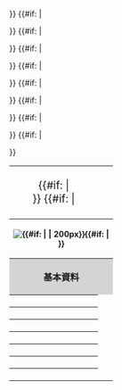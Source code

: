 {| class="infobox" style="width: 20em; text-align: left; font-size: small; clear: right;" cellspacing="2"
| class="summary" style="font-size: 120%; text-align: center;" colspan="2"| '''{{{name}}}'''{{#if: {{{original_name<includeonly>|</includeonly>}}} | <br /><small>'''{{{original_name}}}'''</small> }}
{{#if:{{{image<includeonly>|</includeonly>}}} | <tr><th style="font-size: 90%;" align="center" colspan="2">[[File:{{{image}}}|{{#if:{{{image_size|}}} | {{{image_size|200px}}} | 200px}}]]{{#if:{{{caption<includeonly>|</includeonly>}}} | <br />{{{caption|}}}}}</th></tr>}}<!--
-->{{#if:{{{cn_name<includeonly>|</includeonly>}}} | <tr><th style="background: #D4D4D4; text-align: center" colspan="2" >'''基本資料'''</th></tr>}}<!--
-->{{#if:{{{country<includeonly>|</includeonly>}}} | <tr><th>{{nowrap|国家}}</th> <td>{{{country}}}</td></tr>}}<!--
-->{{#if:{{{region<includeonly>|</includeonly>}}} | <tr><th>{{nowrap|地区}}</th> <td>{{{region}}}</td></tr>}}<!--
-->{{#if:{{{city<includeonly>|</includeonly>}}} | <tr><th>{{nowrap|城市}}</th> <td>{{{city}}}</td></tr>}}<!--
-->{{#if:{{{type<includeonly>|</includeonly>}}} | <tr><th>{{nowrap|分类}}</th> <td>{{{type}}}</td></tr>}}<!--
-->{{#if:{{{year<includeonly>|</includeonly>}}} | <tr><th>{{nowrap|年代}}</th> <td>{{{year}}}</td></tr>}}<!--
-->{{#if:{{{style<includeonly>|</includeonly>}}} | <tr><th>{{nowrap|风格}}</th> <td>{{{style}}}</td></tr>}}<!--
-->{{#if:{{{inscription<includeonly>|</includeonly>}}} | <tr><th>{{nowrap|登录}}</th> <td>{{{inscription}}}</td></tr>}}
|}<noinclude>
{{Documentation}}
<!-- 請將跨語言連結與分類加入 /doc 子頁面，而不是加在這裡。 -->
</noinclude>